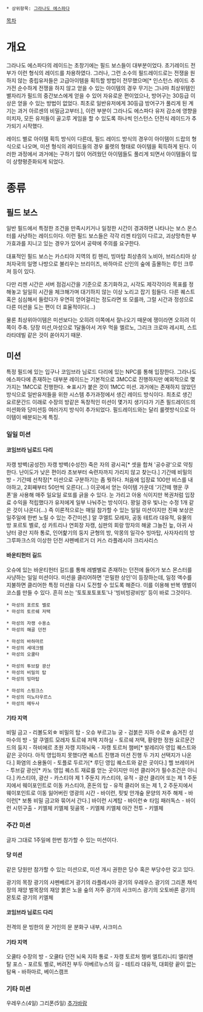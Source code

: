 
 * 상위항목: [[그라나도 에스파다]]

[[목차]]

= 개요 =

그라나도 에스파다의 레이드는 초창기에는 필드 보스들이 대부분이었다. 초기레이드 전부가 이런 형식의 레이드를 차용하였다. 그러나, 그런 소수의 필드레이드로는 전쟁을 원하지 않는 중립유저들은 고급아이템을 획득할 방법이 전무했으며[* 인스턴스 레이드 추가전 순수하게 전쟁을 하지 않고 얻을 수 있는 아이템의 경우 무기는 그나마 최상위템인 별자리가 필드의 중간보스에게 얻을 수 있어 자유로운 편이었으나, 방어구는 30등급 이상은 얻을 수 있는 방법이 없었다. 최초로 일반유저에게 30등급 방어구가 풀리게 된 계기는 과거 아르센의 비밀금고부터.], 이런 부분이 그라나도 에스파다 유저 감소에 영향을 미치자, 모든 유저들이 골고루 게임을 할 수 있도록 하나씩 인스턴스 던전식 레이드가 추가되기 시작했다. 

레이드 별로 아이템 획득 방식이 다른데, 필드 레이드 방식의 경우이 아이템이 드랍의 형식으로 나오며, 미션 형식의 레이드들의 경우 룰렛의 형태로 아이템을 획득하게 된다. 이러한 과정에서 과거에는 구하기 많이 어려웠던 아이템들도 풀리게 되면서 아이템들이 많이 상향평준화되게 되었다.

= 종류 =

== 필드 보스 ==

일반 필드에서 특정한 조건을 만족시키거나 일정한 시간이 경과하면 나타나는 보스 몬스터를 사냥하는 레이드이다.
이런 필드 보스들은 각각 리젠 타임이 다르고, 괴상망측한 부가효과를 지니고 있는 경우가 있어서 공략에 주의를 요구한다.

대표적인 필드 보스는 카스티야 지역의 킹 헨리, 빙마탑 최상층의 노비아, 브리스티아 상처자국의 일명 나방으로 불리우는 브리이즈, 바하마르 신인의 숲에 출몰하는 루인 크루져 등이 있다.

다만 리젠 시간은 서버 점검시간을 기준으로 초기화하고, 시각도 제각각이라 목표를 정해놓고 일일히 시간을 체크해가며 대기하지 않는 이상 노리고 잡기 힘들다. 다른 퀘스트 혹은 심심해서 들렀다가 우연히 얻어걸리는 정도라면 또 모를까, 그럴 시간과 정성으로 다른 미션을 도는 편이 더 효율적이다(...)

물론 최상위아이템은 미션보다는 오히려 이쪽에서 잘나오기 때문에 쟁이라면 오히려 이쪽이 주축. 당장 미션,마성으로 1달돌아서 겨우 먹을 엘르노, 그리크 크로마 레시피, 스트라타데빌 같은 것이 쏟아지기 때문.

== 미션 ==
특정 필드에 있는 입구나 코임브라 님로드 다리에 있는 NPC를 통해 입장한다. 그라나도 에스파다에 존재하는 대부분 레이드는 기본적으로 3MCC로 진행하지만 예외적으로 몇가지는 1MCC로 진행한다. ☆표시가 붙은 것이 1MCC 미션. 과거에는 존재하지 않았던 방식으로 일반유저들을 위한 시스템 추가과정에서 생긴 레이드 방식이다. 최초로 생긴 요르문간드 이래로 수장의 방같은 독창적인 미션이 몇가지 생기다가 기존 필드레이드의 미션화와 당미션등 여러가지 방식이 추가되었다. 필드레이드와는 달리 룰렛방식으로 아이템이 배분되는게 특징.

=== 일일 미션 ===
==== 코임브라 님로드 다리 ====
자캥 방벽(공성전) 
자캥 방벽(수성전) 
죽은 자의 광시곡[* 셋을 합쳐 '공수광'으로 약칭한다. 난이도가 낮은 편이라 초보부터 숙련자까지 가리지 않고 찾는다.]  
기간떼 비밀의 방 - 기간떼 선착장[* 미션으로 구분하기는 좀 뭣하다. 처음에 입장료 100만 비스를 내야하고, 2회째부터 50만씩 오른다(...) 이곳에서 얻는 아이템 가운데 '기간떼 행운 쿠폰'을 사용해 매주 일요일 로또를 긁을 수 있다. 눈 가리고 아옹 식이지만 복권처럼 입장료 수익을 적립했다가 유저에게 일부 나눠주는 방식이다. 꽝일 경우 빛나는 수정 1개 같은 것이 나온다(...) 즉 이론적으로는 매일 참가할 수 있는 일일 미션이지만 진짜 보상은 일주일에 한번 노릴 수 있는 주간미션.] 
알 쿠엘트 모레자, 공동
테트라 대유적, 유물의 방
포르토 벨로, 성 카트리나 연회장
자캥, 심판의 회랑
망자의 해굴
그늘진 늪, 아귀 사냥터
광산 지하 통로, 인어핥기의 둥지
균형의 방, 악몽의 일각수
빙마탑, 사자자리의 방
그루파크스의 이상한 던전
샤펜베르거 더 커스
라플레시아
크리사리스

==== 바운티헌터 길드 ====

오슈에 있는 바운티헌터 길드를 통해 레벨별로 존재하는 던전에 들어가 보스 몬스터를 사냥하는 일일 미션이다.
미션을 클리어하면 '은밀한 상인'이 등장하는데, 일정 액수를 지불하면 클리어한 특정 미션을 다시 도전할 수 있도록 해준다. 이를 이용해 반복 앵벌이 코스를 만들 수 있다. 흔히 쓰는 '토토포토포토'나 '빙비빙광비빙' 등이 바로 그것이다. 

 * 마성의 포르토 벨로
 * 마성의 토르쉐 저택

 * 마성의 자캥 수용소
 * 마성의 해골 던전

 * 마성의 바하마르
 * 마성의 세데크렘
 * 마성의 오쿨타

 * 마성의 투브칼 광산
 * 마성의 비밀의 탑
 * 마성의 빙마탑

 * 마성의 스핑크스
 * 마성의 미노타우르스
 * 마성의 메두사

==== 기타 지역 ====
비밀 금고 - 리볼도외☆
비밀의 탑 - 오슈
부르고뉴 궁 - 검붉은 지하 수로☆
숨겨진 성마수의 방 - 알 쿠엘트 모레자 
토르쉐 저택 지하실 - 토르쉐 저택, 황량한 정원
요르문간드의 둥지 - 하비에르 초원
자캥 지하뇌옥 - 자캥 토르처 챔버[* 발레리아 영입 퀘스트와 같은 곳이다. 아직 영입하지 못했다면 퀘스트 진행과 미션 진행 두 가지 선택지가 나온다.]
화염의 소용돌이 - 토플로 두르가[* 루딘 영입 퀘스트와 같은 곳이다.]
헬 브레이커 - 투브갈 광산[* 카노 영입 퀘스트 재료를 얻는 곳이지만 미션 클리어가 필수조건은 아니다.]
카스티야, 광산 - 카스티야 제 1 주둔지
카스티야, 유적 - 광산 클리어 또는 제 1 주둔지에서 웨이포인트로 이동
카스티야, 혼돈의 탑 - 유적 클리어 또는 제 1, 2 주둔지에서 웨이포인트로 이동
잃어버린 영광의 시간 - 바이런, 핏빛 안개숲
문양의 저주 해제 - 바이런[* 보통 비밀 금고와 묶어서 간다.]
바이런 시계탑 - 바이런☆
타임 패러독스 - 바이런
시민구출 - 키엘체
키엘체 뒷골목 - 키엘체
키엘체 야간 전투 - 키엘체

=== 주간 미션 ===
글자 그대로 1주일에 한번 참가할 수 있는 미션이다.

==== 당 미션 ====
같은 당원만 참가할 수 있는 미션으로, 미션 개시 권한은 당수 혹은 부당수만 갖고 있다.
 
광기의 목장
광기의 샤펜베르거
광기의 라플레시아
광기의 우레우스
광기의 그리폰
채석장의 재앙
벌목장의 재앙
붉은 노을 숲의 저주
광기의 사크미스
광기의 오토바론
광기의 몬토로
광기의 키엘체

==== 코임브라 님로드 다리 ====
전격의 문
빙한의 문
거인의 문
분화구 내부, 사크미스

==== 기타 지역 ====
오쿨타 수장의 방 - 오쿨타 던전
뇌옥 지하 통로 - 자캥 토르처 챔버
엘트리니티 엘리멘탈 포스 - 포르토 벨로, 버려진 부두
아베르누스의 길 - 테트라 대유적, 대회랑
끝이 없는 탐욕 - 바하마르, 베이스캠프

=== 기타 미션 ===
우레우스(4일)
그리폰(5일)
[[추가바람]]
